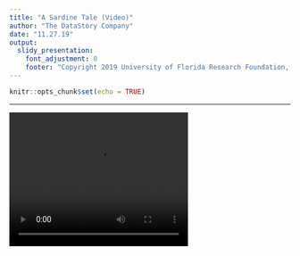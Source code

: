 ---
title: "A Sardine Tale (Video)"
author: "The DataStory Company"
date: "11.27.19"
output: 
  slidy_presentation:
    font_adjustment: 0
    footer: "Copyright 2019 University of Florida Research Foundation, Inc. All Rights Reserved."
---

```{r setup, include=FALSE}
knitr::opts_chunk$set(echo = TRUE) 
```

---

<video width="320" height="240" controls>
  <source src="../fig/sardine_story_video.mp4" type="video/mp4"></source>
</video>




